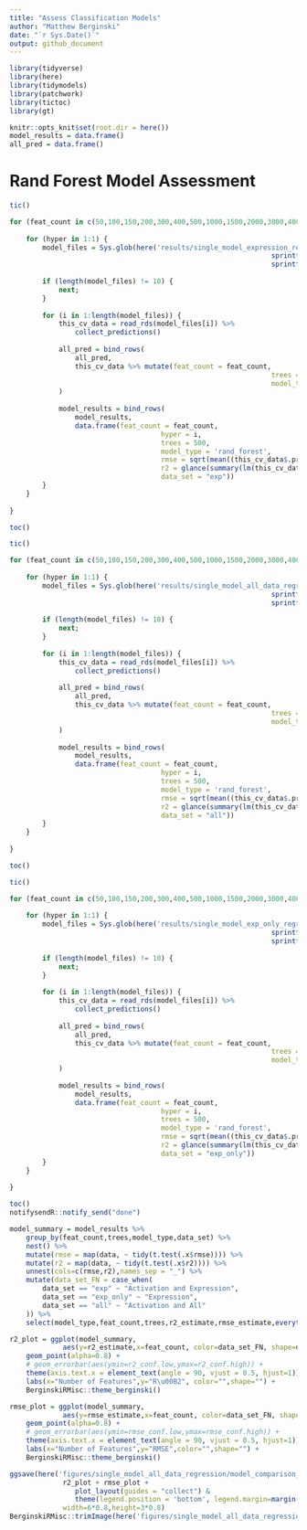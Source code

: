 ```yaml
---
title: "Assess Classification Models"
author: "Matthew Berginski"
date: "`r Sys.Date()`"
output: github_document
---
```


```r
library(tidyverse)
library(here)
library(tidymodels)
library(patchwork)
library(tictoc)
library(gt)

knitr::opts_knit$set(root.dir = here())
model_results = data.frame()
all_pred = data.frame()
```

# Rand Forest Model Assessment


```r
tic()

for (feat_count in c(50,100,150,200,300,400,500,1000,1500,2000,3000,4000,5000)) {
	
	for (hyper in 1:1) {
		model_files = Sys.glob(here('results/single_model_expression_regression',
																sprintf('rand_forest_param_scan_%dfeat_notune',feat_count),
																sprintf('hyper%03d*.rds', hyper)))
		
		if (length(model_files) != 10) {
			next;
		}
		
		for (i in 1:length(model_files)) {
			this_cv_data = read_rds(model_files[i]) %>%
				collect_predictions()
			
			all_pred = bind_rows(
				all_pred,
				this_cv_data %>% mutate(feat_count = feat_count, 
																trees = 500, 
																model_type = 'rand_forest')
			)
			
			model_results = bind_rows(
				model_results,
				data.frame(feat_count = feat_count,
									 hyper = i,
									 trees = 500,
									 model_type = 'rand_forest',
									 rmse = sqrt(mean((this_cv_data$.pred - this_cv_data$target_viability)^2)),
									 r2 = glance(summary(lm(this_cv_data$.pred ~ this_cv_data$target_viability)))$r.squared,
									 data_set = "exp"))
		}
	}
	
}

toc()
```

```r
tic()

for (feat_count in c(50,100,150,200,300,400,500,1000,1500,2000,3000,4000,5000)) {
	
	for (hyper in 1:1) {
		model_files = Sys.glob(here('results/single_model_all_data_regression',
																sprintf('rand_forest_param_scan_%dfeat_notune',feat_count),
																sprintf('hyper%03d*.rds', hyper)))
		
		if (length(model_files) != 10) {
			next;
		}
		
		for (i in 1:length(model_files)) {
			this_cv_data = read_rds(model_files[i]) %>%
				collect_predictions()
			
			all_pred = bind_rows(
				all_pred,
				this_cv_data %>% mutate(feat_count = feat_count, 
																trees = 500, 
																model_type = 'rand_forest')
			)
			
			model_results = bind_rows(
				model_results,
				data.frame(feat_count = feat_count,
									 hyper = i,
									 trees = 500,
									 model_type = 'rand_forest',
									 rmse = sqrt(mean((this_cv_data$.pred - this_cv_data$target_viability)^2)),
									 r2 = glance(summary(lm(this_cv_data$.pred ~ this_cv_data$target_viability)))$r.squared,
									 data_set = "all"))
		}
	}
	
}

toc()
```

```r
tic()

for (feat_count in c(50,100,150,200,300,400,500,1000,1500,2000,3000,4000,5000)) {
	
	for (hyper in 1:1) {
		model_files = Sys.glob(here('results/single_model_exp_only_regression',
																sprintf('rand_forest_param_scan_%dfeat_notune',feat_count),
																sprintf('hyper%03d*.rds', hyper)))
		
		if (length(model_files) != 10) {
			next;
		}
		
		for (i in 1:length(model_files)) {
			this_cv_data = read_rds(model_files[i]) %>%
				collect_predictions()
			
			all_pred = bind_rows(
				all_pred,
				this_cv_data %>% mutate(feat_count = feat_count, 
																trees = 500, 
																model_type = 'rand_forest')
			)
			
			model_results = bind_rows(
				model_results,
				data.frame(feat_count = feat_count,
									 hyper = i,
									 trees = 500,
									 model_type = 'rand_forest',
									 rmse = sqrt(mean((this_cv_data$.pred - this_cv_data$target_viability)^2)),
									 r2 = glance(summary(lm(this_cv_data$.pred ~ this_cv_data$target_viability)))$r.squared,
									 data_set = "exp_only"))
		}
	}
	
}

toc()
notifysendR::notify_send("done")
```

```r
model_summary = model_results %>% 
	group_by(feat_count,trees,model_type,data_set) %>% 
	nest() %>%
	mutate(rmse = map(data, ~ tidy(t.test(.x$rmse)))) %>%
	mutate(r2 = map(data, ~ tidy(t.test(.x$r2)))) %>%
	unnest(cols=c(rmse,r2),names_sep = "_") %>%
	mutate(data_set_FN = case_when(
		data_set == "exp" ~ "Activation and Expression",
		data_set == "exp_only" ~ "Expression",
		data_set == "all" ~ "Activation and All"
	)) %>%
	select(model_type,feat_count,trees,r2_estimate,rmse_estimate,everything())
```


```r
r2_plot = ggplot(model_summary, 
			 aes(y=r2_estimate,x=feat_count, color=data_set_FN, shape=data_set_FN)) + 
	geom_point(alpha=0.8) + 
	# geom_errorbar(aes(ymin=r2_conf.low,ymax=r2_conf.high)) +
	theme(axis.text.x = element_text(angle = 90, vjust = 0.5, hjust=1)) +
	labs(x="Number of Features",y="R\u00B2", color="",shape="") +
	BerginskiRMisc::theme_berginski()

rmse_plot = ggplot(model_summary, 
			 aes(y=rmse_estimate,x=feat_count, color=data_set_FN, shape=data_set_FN)) + 
	geom_point(alpha=0.8) + 
	# geom_errorbar(aes(ymin=rmse_conf.low,ymax=rmse_conf.high)) +
	theme(axis.text.x = element_text(angle = 90, vjust = 0.5, hjust=1)) +
	labs(x="Number of Features",y="RMSE",color="",shape="") +
	BerginskiRMisc::theme_berginski()

ggsave(here('figures/single_model_all_data_regression/model_comparison_with_exp_only.png'),
			 r2_plot + rmse_plot +
			 	plot_layout(guides = "collect") & 
			 	theme(legend.position = 'bottom', legend.margin=margin(0,0,0,0), legend.box.margin=margin(-10,-10,-10,-10)),
			 width=6*0.8,height=3*0.8)
BerginskiRMisc::trimImage(here('figures/single_model_all_data_regression/model_comparison_with_exp_only.png'))
```